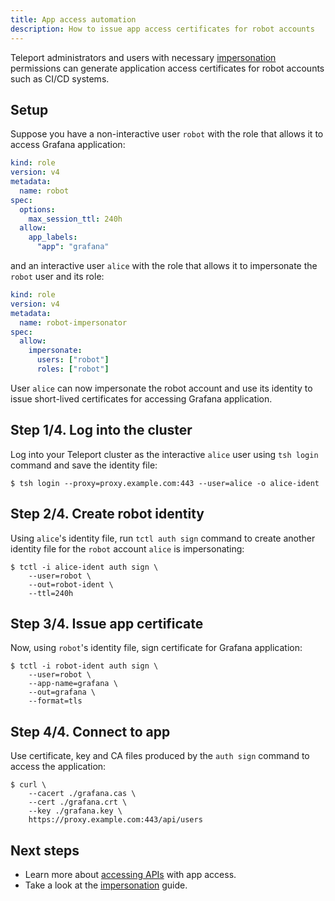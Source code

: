 ```yaml
---
title: App access automation
description: How to issue app access certificates for robot accounts
---
```


Teleport administrators and users with necessary [impersonation](../../access-controls/guides/impersonation.mdx)
permissions can generate application access certificates for robot accounts such
as CI/CD systems.

## Setup

Suppose you have a non-interactive user `robot` with the role that allows it to
access Grafana application:

```yaml
kind: role
version: v4
metadata:
  name: robot
spec:
  options:
    max_session_ttl: 240h
  allow:
    app_labels:
      "app": "grafana"
```

and an interactive user `alice` with the role that allows it to impersonate the
`robot` user and its role:

```yaml
kind: role
version: v4
metadata:
  name: robot-impersonator
spec:
  allow:
    impersonate:
      users: ["robot"]
      roles: ["robot"]
```

User `alice` can now impersonate the robot account and use its identity to
issue short-lived certificates for accessing Grafana application.

## Step 1/4. Log into the cluster

Log into your Teleport cluster as the interactive `alice` user using `tsh login`
command and save the identity file:

```code
$ tsh login --proxy=proxy.example.com:443 --user=alice -o alice-ident
```

## Step 2/4. Create robot identity

Using `alice`'s identity file, run `tctl auth sign` command to create another
identity file for the `robot` account `alice` is impersonating:

```code
$ tctl -i alice-ident auth sign \
    --user=robot \
    --out=robot-ident \
    --ttl=240h
```

## Step 3/4. Issue app certificate

Now, using `robot`'s identity file, sign certificate for Grafana application:

```code
$ tctl -i robot-ident auth sign \
    --user=robot \
    --app-name=grafana \
    --out=grafana \
    --format=tls
```

## Step 4/4. Connect to app

Use certificate, key and CA files produced by the `auth sign` command to access
the application:

```code
$ curl \
    --cacert ./grafana.cas \
    --cert ./grafana.crt \
    --key ./grafana.key \
    https://proxy.example.com:443/api/users
```

## Next steps

- Learn more about [accessing APIs](./api-access.mdx) with app access.
- Take a look at the [impersonation](../../access-controls/guides/impersonation.mdx)
  guide.
